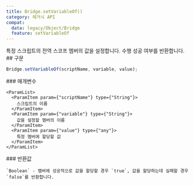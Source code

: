 ```yaml
---
title: Bridge.setVariableOf()
category: 레거시 API
compat:
  data: legacy/Object/Bridge
  feature: setVariableOf
---
```


<Section>
  특정 스크립트의 전역 스코프 멤버의 값을 설정합니다. 수행 성공 여부를 반환합니다.
</Section>
<Section>
  ## 구문

  ~~~js
  Bridge.setVariableOf(scriptName, variable, value);
  ~~~

  <Section>
    ### 매개변수

    <ParamList>
      <ParamItem param={"scriptName"} type={"String"}>
        스크립트의 이름
      </ParamItem>
      <ParamItem param={"variable"} type={"String"}>
        값을 설정할 멤버의 이름
      </ParamItem>
      <ParamItem param={"value"} type={"any"}>
        특정 멤버에 할당할 값
      </ParamItem>
    </ParamList>
  </Section>
  <Section>
    ### 반환값

    `Boolean` - 멤버에 성공적으로 값을 할당할 경우 `true`, 값을 할당하는데 실패할 경우 `false`를 반환합니다.
  </Section>
</Section>